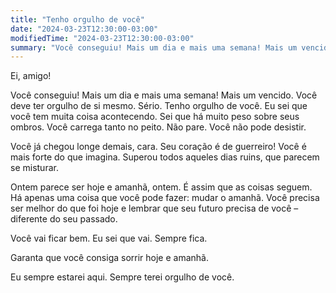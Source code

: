 ```yaml
---
title: "Tenho orgulho de você"
date: "2024-03-23T12:30:00-03:00"
modifiedTime: "2024-03-23T12:30:00-03:00"
summary: "Você conseguiu! Mais um dia e mais uma semana! Mais um vencido."
---
```


Ei, amigo!

Você conseguiu! Mais um dia e mais uma semana! Mais um vencido.
Você deve ter orgulho de si mesmo. Sério.
Tenho orgulho de você.
Eu sei que você tem muita coisa acontecendo. Sei que há muito peso sobre seus ombros. Você carrega tanto no peito. Não pare. Você não pode desistir.

Você já chegou longe demais, cara. Seu coração é de guerreiro! Você é mais forte do que imagina. Superou todos aqueles dias ruins, que parecem se misturar.
 
Ontem parece ser hoje e amanhã, ontem. É assim que as coisas seguem. Há apenas uma coisa que você pode fazer: mudar o amanhã. Você precisa ser melhor do que foi hoje e lembrar que seu futuro precisa de você – diferente do seu passado.

Você vai ficar bem. Eu sei que vai. Sempre fica.

Garanta que você consiga sorrir hoje e amanhã.

Eu sempre estarei aqui. Sempre terei orgulho de você.
